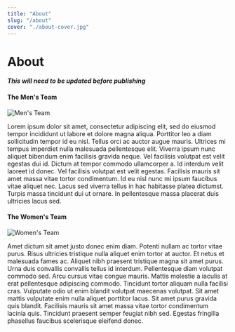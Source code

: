 ```yaml
---
title: "About"
slug: "/about"
cover: "./about-cover.jpg"
---
```


# About

**_This will need to be updated before publishing_**

#### The Men's Team

![Men's Team](./mens-team-1.jpg)

Lorem ipsum dolor sit amet, consectetur adipiscing elit, sed do eiusmod tempor incididunt ut labore et dolore magna aliqua. Porttitor leo a diam sollicitudin tempor id eu nisl. Tellus orci ac auctor augue mauris. Ultrices mi tempus imperdiet nulla malesuada pellentesque elit. Viverra ipsum nunc aliquet bibendum enim facilisis gravida neque. Vel facilisis volutpat est velit egestas dui id. Dictum at tempor commodo ullamcorper a. Id interdum velit laoreet id donec. Vel facilisis volutpat est velit egestas. Facilisis mauris sit amet massa vitae tortor condimentum. Id eu nisl nunc mi ipsum faucibus vitae aliquet nec. Lacus sed viverra tellus in hac habitasse platea dictumst. Turpis massa tincidunt dui ut ornare. In pellentesque massa placerat duis ultricies lacus sed.

#### The Women's Team

![Women's Team](./womens-team-1.jpg)

Amet dictum sit amet justo donec enim diam. Potenti nullam ac tortor vitae purus. Risus ultricies tristique nulla aliquet enim tortor at auctor. Et netus et malesuada fames ac. Aliquet nibh praesent tristique magna sit amet purus. Urna duis convallis convallis tellus id interdum. Pellentesque diam volutpat commodo sed. Arcu cursus vitae congue mauris. Mattis molestie a iaculis at erat pellentesque adipiscing commodo. Tincidunt tortor aliquam nulla facilisi cras. Vulputate odio ut enim blandit volutpat maecenas volutpat. Sit amet mattis vulputate enim nulla aliquet porttitor lacus. Sit amet purus gravida quis blandit. Facilisis mauris sit amet massa vitae tortor condimentum lacinia quis. Tincidunt praesent semper feugiat nibh sed. Egestas fringilla phasellus faucibus scelerisque eleifend donec.
